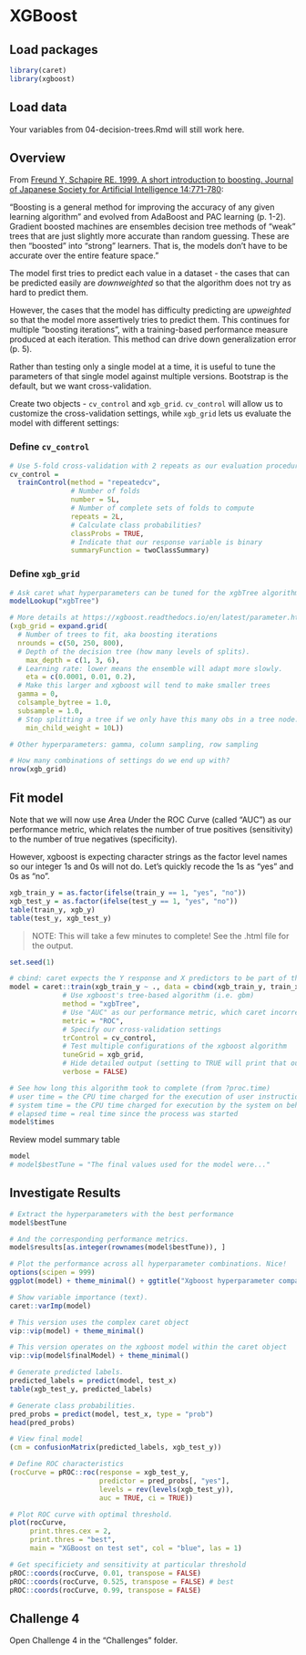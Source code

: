 # XGBoost

## Load packages

```r
library(caret)
library(xgboost)
```

## Load data

Your variables from 04-decision-trees.Rmd will still work here.

## Overview

From [Freund Y, Schapire RE. 1999. A short introduction to boosting. Journal of Japanese Society for Artificial Intelligence 14:771-780](https://cseweb.ucsd.edu/~yfreund/papers/IntroToBoosting.pdf):  

"Boosting is a general method for improving the accuracy of any given learning algorithm" and evolved from AdaBoost and PAC learning (p. 1-2). Gradient boosted machines are ensembles decision tree methods of "weak" trees that are just slightly more accurate than random guessing. These are then "boosted" into "strong" learners. That is, the models don't have to be accurate over the entire feature space."  

The model first tries to predict each value in a dataset - the cases that can be predicted easily are _downweighted_ so that the algorithm does not try as hard to predict them.  

However, the cases that the model has difficulty predicting are _upweighted_ so that the model more assertively tries to predict them. This continues for multiple "boosting iterations", with a training-based performance measure produced at each iteration. This method can drive down generalization error (p. 5). 

Rather than testing only a single model at a time, it is useful to tune the parameters of that single model against multiple versions. Bootstrap is the default, but we want cross-validation.  

Create two objects - `cv_control` and `xgb_grid`. `cv_control` will allow us to customize the cross-validation settings, while `xgb_grid` lets us evaluate the model with different settings:

### Define `cv_control`

```r
# Use 5-fold cross-validation with 2 repeats as our evaluation procedure (instead of the default "bootstrap")
cv_control =
  trainControl(method = "repeatedcv",
               # Number of folds
               number = 5L,
               # Number of complete sets of folds to compute
               repeats = 2L,
               # Calculate class probabilities?
               classProbs = TRUE,
               # Indicate that our response variable is binary
               summaryFunction = twoClassSummary) 
```

### Define `xgb_grid`

```r
# Ask caret what hyperparameters can be tuned for the xgbTree algorithm.
modelLookup("xgbTree")

# More details at https://xgboost.readthedocs.io/en/latest/parameter.html
(xgb_grid = expand.grid(
  # Number of trees to fit, aka boosting iterations
  nrounds = c(50, 250, 800),
  # Depth of the decision tree (how many levels of splits).
	max_depth = c(1, 3, 6), 
  # Learning rate: lower means the ensemble will adapt more slowly.
	eta = c(0.0001, 0.01, 0.2),
  # Make this larger and xgboost will tend to make smaller trees
  gamma = 0,
  colsample_bytree = 1.0,
  subsample = 1.0,
  # Stop splitting a tree if we only have this many obs in a tree node.
	min_child_weight = 10L))

# Other hyperparameters: gamma, column sampling, row sampling

# How many combinations of settings do we end up with?
nrow(xgb_grid)
```

## Fit model

Note that we will now use *A*rea *U*nder the ROC *C*urve (called "AUC") as our performance metric, which relates the number of true positives (sensitivity) to the number of true negatives (specificity).  

However, xgboost is expecting character strings as the factor level names so our integer 1s and 0s will not do. Let's quickly recode the 1s as "yes" and 0s as "no". 

```r
xgb_train_y = as.factor(ifelse(train_y == 1, "yes", "no"))
xgb_test_y = as.factor(ifelse(test_y == 1, "yes", "no"))
table(train_y, xgb_y)
table(test_y, xgb_test_y)
```

> NOTE: This will take a few minutes to complete! See the .html file for the output.

```r
set.seed(1)

# cbind: caret expects the Y response and X predictors to be part of the same dataframe
model = caret::train(xgb_train_y ~ ., data = cbind(xgb_train_y, train_x), 
             # Use xgboost's tree-based algorithm (i.e. gbm)
             method = "xgbTree",
             # Use "AUC" as our performance metric, which caret incorrectly calls "ROC"
             metric = "ROC",
             # Specify our cross-validation settings
             trControl = cv_control,
             # Test multiple configurations of the xgboost algorithm
             tuneGrid = xgb_grid,
             # Hide detailed output (setting to TRUE will print that output)
             verbose = FALSE)

# See how long this algorithm took to complete (from ?proc.time)
# user time = the CPU time charged for the execution of user instructions of the calling process
# system time = the CPU time charged for execution by the system on behalf of the calling  process
# elapsed time = real time since the process was started
model$times 
```

Review model summary table
```r
model
# model$bestTune = "The final values used for the model were..."
```

## Investigate Results

```r
# Extract the hyperparameters with the best performance
model$bestTune

# And the corresponding performance metrics. 
model$results[as.integer(rownames(model$bestTune)), ]

# Plot the performance across all hyperparameter combinations. Nice!
options(scipen = 999)
ggplot(model) + theme_minimal() + ggtitle("Xgboost hyperparameter comparison") 

# Show variable importance (text).
caret::varImp(model)

# This version uses the complex caret object
vip::vip(model) + theme_minimal()

# This version operates on the xgboost model within the caret object
vip::vip(model$finalModel) + theme_minimal()

# Generate predicted labels.
predicted_labels = predict(model, test_x)
table(xgb_test_y, predicted_labels)

# Generate class probabilities.
pred_probs = predict(model, test_x, type = "prob")
head(pred_probs)

# View final model
(cm = confusionMatrix(predicted_labels, xgb_test_y))

# Define ROC characteristics
(rocCurve = pROC::roc(response = xgb_test_y,
                      predictor = pred_probs[, "yes"],
                      levels = rev(levels(xgb_test_y)),
                      auc = TRUE, ci = TRUE))

# Plot ROC curve with optimal threshold.
plot(rocCurve, 
     print.thres.cex = 2,
     print.thres = "best", 
     main = "XGBoost on test set", col = "blue", las = 1) 

# Get specificiety and sensitivity at particular threshold
pROC::coords(rocCurve, 0.01, transpose = FALSE)
pROC::coords(rocCurve, 0.525, transpose = FALSE) # best
pROC::coords(rocCurve, 0.99, transpose = FALSE)
```

## Challenge 4
Open Challenge 4 in the "Challenges" folder. 
